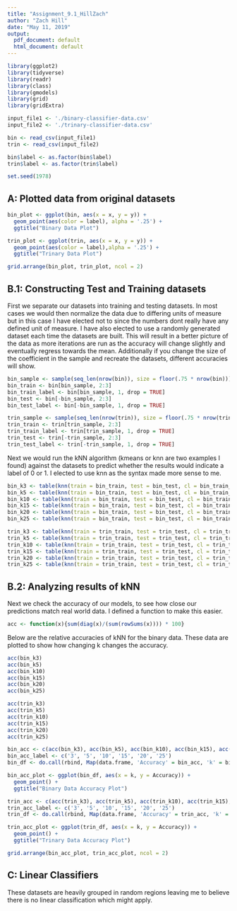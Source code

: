```yaml
---
title: "Assignment_9.1_HillZach"
author: "Zach Hill"
date: "May 11, 2019"
output:
  pdf_document: default
  html_document: default
---
```


```r
library(ggplot2)
library(tidyverse)
library(readr)
library(class)
library(gmodels)
library(grid)
library(gridExtra)

input_file1 <- './binary-classifier-data.csv'
input_file2 <- './trinary-classifier-data.csv'

bin <- read_csv(input_file1)
trin <- read_csv(input_file2)

bin$label <- as.factor(bin$label)
trin$label <- as.factor(trin$label)

set.seed(1978)
```

## A: Plotted data from original datasets

```r
bin_plot <- ggplot(bin, aes(x = x, y = y)) +
  geom_point(aes(color = label), alpha = '.25') +
  ggtitle("Binary Data Plot")

trin_plot <- ggplot(trin, aes(x = x, y = y)) +
  geom_point(aes(color = label),alpha = '.25') +
  ggtitle("Trinary Data Plot")

grid.arrange(bin_plot, trin_plot, ncol = 2)
```

## B.1: Constructing Test and Training datasets

First we separate our datasets into training and testing datasets. In most cases we would then normalize the data due to differing units of measure but in this case I have elected not to since the numbers dont really have any defined unit of measure. I have also elected to use a randomly generated dataset each time the datasets are built. This will result in a better picture of the data as more iterations are run as the accuracy will change slightly and eventually regress towards the mean. Additionally if you change the size of the coefficient in the sample and recreate the datasets, different accuracies will show.

```r
bin_sample <- sample(seq_len(nrow(bin)), size = floor(.75 * nrow(bin)))
bin_train <- bin[bin_sample, 2:3]
bin_train_label <- bin[bin_sample, 1, drop = TRUE]
bin_test <- bin[-bin_sample, 2:3]
bin_test_label <- bin[-bin_sample, 1, drop = TRUE]

trin_sample <- sample(seq_len(nrow(trin)), size = floor(.75 * nrow(trin)))
trin_train <- trin[trin_sample, 2:3]
trin_train_label <- trin[trin_sample, 1, drop = TRUE]
trin_test <- trin[-trin_sample, 2:3]
trin_test_label <- trin[-trin_sample, 1, drop = TRUE]
```

Next we would run the kNN algorithm (kmeans or knn are two examples I found) against the datasets to predict whether the results would indicate a label of 0 or 1. I elected to use knn as the syntax made more sense to me. 

```r
bin_k3 <- table(knn(train = bin_train, test = bin_test, cl = bin_train_label, k = 3), bin_test_label)
bin_k5 <- table(knn(train = bin_train, test = bin_test, cl = bin_train_label, k = 5), bin_test_label)
bin_k10 <- table(knn(train = bin_train, test = bin_test, cl = bin_train_label, k = 10), bin_test_label)
bin_k15 <- table(knn(train = bin_train, test = bin_test, cl = bin_train_label, k = 15), bin_test_label)
bin_k20 <- table(knn(train = bin_train, test = bin_test, cl = bin_train_label, k = 20), bin_test_label)
bin_k25 <- table(knn(train = bin_train, test = bin_test, cl = bin_train_label, k = 25), bin_test_label)

trin_k3 <- table(knn(train = trin_train, test = trin_test, cl = trin_train_label, k = 3), trin_test_label)
trin_k5 <- table(knn(train = trin_train, test = trin_test, cl = trin_train_label, k = 5), trin_test_label)
trin_k10 <- table(knn(train = trin_train, test = trin_test, cl = trin_train_label, k = 10), trin_test_label)
trin_k15 <- table(knn(train = trin_train, test = trin_test, cl = trin_train_label, k = 15), trin_test_label)
trin_k20 <- table(knn(train = trin_train, test = trin_test, cl = trin_train_label, k = 20), trin_test_label)
trin_k25 <- table(knn(train = trin_train, test = trin_test, cl = trin_train_label, k = 25), trin_test_label)
```

## B.2: Analyzing results of kNN

Next we check the accuracy of our models, to see how close our predictions match real world data. I defined a function to make this easier.

```r
acc <- function(x){sum(diag(x)/(sum(rowSums(x)))) * 100}
```

Below are the relative accuracies of kNN for the binary data. These data are plotted to show how changing k changes the accuracy.

```r
acc(bin_k3)
acc(bin_k5)
acc(bin_k10)
acc(bin_k15)
acc(bin_k20)
acc(bin_k25)
```
```r

acc(trin_k3)
acc(trin_k5)
acc(trin_k10)
acc(trin_k15)
acc(trin_k20)
acc(trin_k25)
```

```r
bin_acc <- c(acc(bin_k3), acc(bin_k5), acc(bin_k10), acc(bin_k15), acc(bin_k20), acc(bin_k25))
bin_acc_label <- c('3', '5', '10', '15', '20', '25')
bin_df <- do.call(rbind, Map(data.frame, 'Accuracy' = bin_acc, 'k' = bin_acc_label))

bin_acc_plot <- ggplot(bin_df, aes(x = k, y = Accuracy)) + 
  geom_point() +
  ggtitle("Binary Data Accuracy Plot")

trin_acc <- c(acc(trin_k3), acc(trin_k5), acc(trin_k10), acc(trin_k15), acc(trin_k20), acc(trin_k25))
trin_acc_label <- c('3', '5', '10', '15', '20', '25')
trin_df <- do.call(rbind, Map(data.frame, 'Accuracy' = trin_acc, 'k' = trin_acc_label))

trin_acc_plot <- ggplot(trin_df, aes(x = k, y = Accuracy)) + 
  geom_point() +
  ggtitle("Trinary Data Accuracy Plot")

grid.arrange(bin_acc_plot, trin_acc_plot, ncol = 2)
```

## C: Linear Classifiers

These datasets are heavily grouped in random regions leaving me to believe there is no linear classification which might apply.